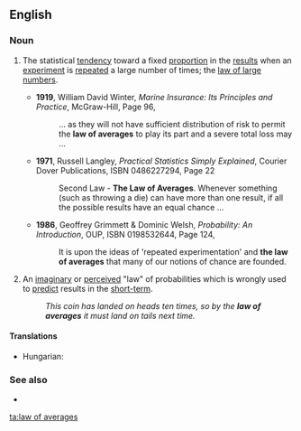 ==English==
{{wikipedia}}

===Noun===
{{en-noun|head=[[law]] [[of]] [[average]]s|-}}

# {{context|statistics|lang=en}} The statistical [[tendency]] toward a fixed [[proportion]] in the [[result]]s when an [[experiment]] is [[repeat]]ed a large number of times; the [[law of large numbers]].
#* '''1919''', William David Winter, ''Marine Insurance: Its Principles and Practice'', McGraw-Hill, Page 96,
#*: ... as they will not have sufficient distribution of risk to permit the '''law of averages''' to play its part and a severe total loss may ...
#* '''1971''', Russell Langley, ''Practical Statistics Simply Explained'', Courier Dover Publications, ISBN 0486227294, Page 22
#*: Second Law - '''The Law of Averages'''. Whenever something (such as throwing a die) can have more than one result, if all the possible results have an equal chance ...
#* '''1986''', Geoffrey Grimmett & Dominic Welsh, ''Probability: An Introduction'', OUP, ISBN 0198532644, Page 124,
#*: It is upon the ideas of 'repeated experimentation' and '''the law of averages''' that many of our notions of chance are founded.
# {{context|informal|lang=en}} An [[imaginary]] or [[perceived]] "law" of probabilities which is wrongly used to [[predict]] results in the [[short-term]].
#: ''This coin has landed on heads ten times, so by the '''law of averages''' it must land on tails next time.''

====Translations====
{{trans-top|statistical tendency}}
* Hungarian: {{t|hu|átlagok törvénye}}
{{trans-mid}}
{{trans-bottom}}

===See also===
* {{pedia|law of large numbers}}

[[ta:law of averages]]